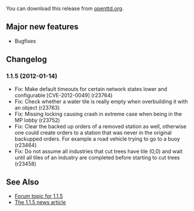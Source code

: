 
{{en/Development/OTTDVersions}}
{{en/Archive/OpenTTD/Release|prev=en/Archive/OpenTTD/OpenTTD 1.1.4|next=en/Archive/OpenTTD/OpenTTD 1.2.0|date=2012-01-14}}

You can download this release from [http://www.openttd.org/en/download-stable/1.1.5 openttd.org].

==Major new features==

* Bugfixes

==Changelog==

===1.1.5 (2012-01-14)===
* Fix: Make default timeouts for certain network states lower and configurable [CVE-2012-0049] {{en/Development/Design Drafts/Flyspray|4955}} (r23764)
* Fix: Check whether a water tile is really empty when overbuilding it with an object {{en/Development/Design Drafts/Flyspray|4956}} (r23763)
* Fix: Missing locking causing crash in extreme case when being in the MP lobby {{en/Development/Design Drafts/Flyspray|4938}} (r23752)
* Fix: Clear the backed up orders of a removed station as well, otherwise one could create orders to a station that was never in the original backupped orders. For example a road vehicle trying to go to a buoy {{en/Development/Design Drafts/Flyspray|4876}} (r23464)
* Fix: Do not assume all industries that cut trees have tile (0,0) and wait until all tiles of an industry are completed before starting to cut trees (r23458)

==See Also==

*[http://www.tt-forums.net/viewtopic.php?f=29&t=58207 Forum topic for 1.1.5]
*[http://www.openttd.org/en/news/162 The 1.1.5 news article]